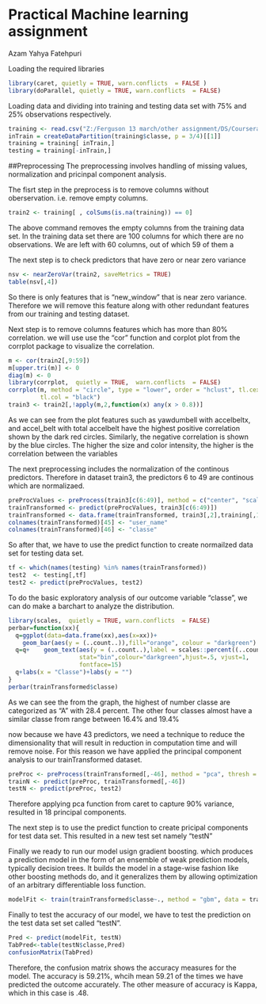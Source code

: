 # Practical Machine learning assignment

Azam Yahya Fatehpuri


Loading the required libraries
```r
library(caret, quietly = TRUE, warn.conflicts  = FALSE )
library(doParallel, quietly = TRUE, warn.conflicts  = FALSE)
```

Loading data and dividing into training and testing data set with 75% and 25% observations respectively. 

```r
training <- read.csv("Z:/Ferguson 13 march/other assignment/DS/Coursera/Courses/Machine learning/Assignment/data/pml-training.csv", na.strings = c("", NA))
inTrain = createDataPartition(training$classe, p = 3/4)[[1]]
training = training[ inTrain,]
testing = training[-inTrain,]
```

##Preprocessing
The preprocessing involves handling of missing values, normalization and pricinpal component analysis.

The fisrt step in the preprocess is to remove columns without oberservation. i.e. remove empty columns. 
```r
train2 <- training[ , colSums(is.na(training)) == 0]
```
The above command removes the empty columns from the training data set. In the training data set there are 100 columns for which there are no observations. We are left with 60 columns, out of which 59 of them a


The next step is to check predictors that have zero or near zero variance
```r
nsv <- nearZeroVar(train2, saveMetrics = TRUE)
table(nsv[,4])
```
So there is only features that is "new_window" that is near zero variance. Therefore we will remove this feature along with other redundant features from our training and testing dataset.


Next step is to remove columns features which has more than 80% correlation. we will use use the "cor" function and corplot plot from the corrplot package to visualize the correlation.
```r

m <- cor(train2[,9:59])
m[upper.tri(m)] <- 0
diag(m) <- 0
library(corrplot,  quietly = TRUE,  warn.conflicts  = FALSE)
corrplot(m, method = "circle", type = "lower", order = "hclust", tl.cex = .7,
         tl.col = "black")
train3 <- train2[,!apply(m,2,function(x) any(x > 0.8))]
```
 As we can see from the plot features such as yawdumbell with accelbeltx,    and accel_belt with total accelbelt have the highest positive correlation shown by the dark red circles. Similarly, the negative correlation is shown by the blue circles. The higher the size and color intensity, the higher is the correlation between the variables


The next preprocessing includes the normalization of the continous predictors. Therefore in dataset train3, the predictors 6 to 49 are continous which are normalizaed.
```r

preProcValues <- preProcess(train3[c(6:49)], method = c("center", "scale"))
trainTransformed <- predict(preProcValues, train3[c(6:49)])
trainTransformed <- data.frame(trainTransformed, train3[,2],training[,160])
colnames(trainTransformed)[45] <- "user_name"
colnames(trainTransformed)[46] <- "classe"
```

So after that, we have to use the predict function to create normailzed data set for testing data set.
```r
tf <- which(names(testing) %in% names(trainTransformed))
test2  <- testing[,tf]
test2 <- predict(preProcValues, test2)
```

To do the basic exploratory analysis of our outcome variable "classe", we can do make a barchart to analyze the distribution. 
```r

library(scales,  quietly = TRUE, warn.conflicts  = FALSE)
perbar=function(xx){
  q=ggplot(data=data.frame(xx),aes(x=xx))+
    geom_bar(aes(y = (..count..)),fill="orange", colour = "darkgreen")
  q=q+    geom_text(aes(y = (..count..),label = scales::percent((..count..)/sum(..count..))),
                    stat="bin",colour="darkgreen",hjust=.5, vjust=1,
                    fontface=15) 
  q+labs(x = "Classe")+labs(y = "")
}
perbar(trainTransformed$classe)
```
As we can see the from the graph, the highest of number classe are categorized as "A" with 28.4 percent. The other four classes almost have a similar classe from range between 16.4% and 19.4%


now because we have 43 predictors, we need a technique to reduce the dimensionality that will result in reduction in computation time and will remove noise.  For this reason we have applied the principal component analysis to our trainTransformed dataset. 
```r

preProc <- preProcess(trainTransformed[,-46], method = "pca", thresh = 0.9)
trainN <- predict(preProc, trainTransformed[,-46])
testN <- predict(preProc, test2)
```
Therefore applying pca function from caret to capture 90% variance, resulted in 18 principal components. 

The next step is to use the predict function to create pricipal components for test data set. This resulted in a new test set namely "testN"

Finally we ready to run our model usign gradient boosting. which produces a prediction model in the form of an ensemble of weak prediction models, typically decision trees. It builds the model in a stage-wise fashion like other boosting methods do, and it generalizes them by allowing optimization of an arbitrary differentiable loss function.
```r
modelFit <- train(trainTransformed$classe~., method = "gbm", data = trainN, verbose = FALSE)
```

Finally to test the accuracy of our model, we have to test the prediction on the test data set set called "testN".

```r
Pred <- predict(modelFit, testN)
TabPred<-table(testN$classe,Pred)
confusionMatrix(TabPred)
```

Therefore, the confusion matrix shows the accuracy measures for the model. The accuracy is 59.21%, whcih mean 59.21 of the times we have predicted the outcome accurately. The other measure of accuracy is Kappa, which in this case is .48.